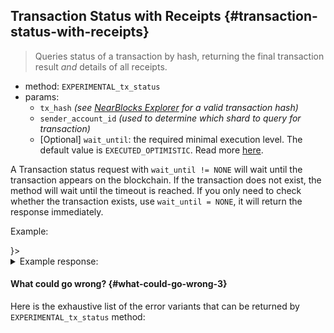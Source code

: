 
## Transaction Status with Receipts {#transaction-status-with-receipts}

> Queries status of a transaction by hash, returning the final transaction
> result _and_ details of all receipts.

- method: `EXPERIMENTAL_tx_status`
- params:
  - `tx_hash` _(see [NearBlocks Explorer](https://testnet.nearblocks.io) for a valid transaction hash)_
  - `sender_account_id` _(used to determine which shard to query for transaction)_
  - [Optional] `wait_until`: the required minimal execution level.
    The default value is `EXECUTED_OPTIMISTIC`.
    Read more [here](/api/rpc/transactions#tx-status-result).

A Transaction status request with `wait_until != NONE` will wait until the
transaction appears on the blockchain. If the transaction does not exist,
the method will wait until the timeout is reached. If you only need to check
whether the transaction exists, use `wait_until = NONE`, it will return the response immediately.

Example:

<Tabs groupId="code-tabs">
  <TabItem value="json" label="JSON" default>
    <RequestJson />
  </TabItem>
  <TabItem value="js" label="JavaScript">
    <RequestJs />
  </TabItem>
  <TabItem value="http" label="HTTPie">
    <RequestBash />
  </TabItem>
  <TabItem value="Lantstool" label={<LantstoolLabel />}>
    <TryOutOnLantstool path="docs/5.api/rpc/transactions/get-detailed-transaction.json" />
  </TabItem>
</Tabs>

<details>
  <summary>Example response:</summary>
  <ResponseJson />
</details>

#### What could go wrong? {#what-could-go-wrong-3}

<ErrorSchemaDescription />

Here is the exhaustive list of the error variants that can be returned by `EXPERIMENTAL_tx_status` method:

<ErrorSchemaTable />
